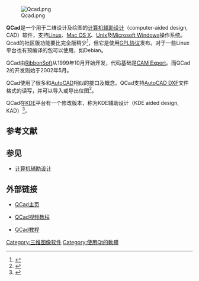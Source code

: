 {{NoteTA|G1=IT}}
{{Infobox_Software
|name = QCad
|screenshot =
|caption =
|developer = RibbonSoft
|latest_release_version = 3.27.1.0
|latest_release_date = {{Release date and age|2021|12|13}}
|operating_system = [[类Unix系统|类Unix系统]]/[[Windows|Windows]]/[[Linux|Linux]]/[[Mac_OS_X|Mac OS X]]
|genre = [[计算机辅助设计|计算机辅助设计]]
|license = 带时间限制的免费试用（专业版）/[[GPL|GPL]]（社区版） 
|website = {{URL|https://www.qcad.org/}}
}}

[[File:Qcad.png|thumb]] 

'''QCad'''是一个用于二维设计及绘图的[[计算机辅助设计|计算机辅助设计]]（computer-aided design, CAD）软件，支持[[Linux|Linux]]、[[Mac_OS_X|Mac OS X]]、[[Unix|Unix]]及[[Microsoft_Windows|Microsoft Windows]]操作系统。Qcad的社区版功能要比完全版稍少<ref>{{cite web |url=http://www.ribbonsoft.com/qcad_doc_faq.html#34 |title=QCad FAQ |accessdate=2008-03-06 |language=en |archive-date=2008-05-17 |archive-url=https://web.archive.org/web/20080517200656/http://www.ribbonsoft.com/qcad_doc_faq.html#34 |dead-url=no }}</ref>，但它是使用[[GPL协议|GPL协议]]发布。对于一些Linux平台也有预编译的包可以使用，如Debian。

QCad由[[RibbonSoft|RibbonSoft]]从1999年10月开始开发，代码基础是[[CAM_Expert|CAM Expert]]。而QCad 2的开发则始于2002年5月。

QCad使用了很多和[[AutoCAD|AutoCAD]]相似的接口及概念。QCad支持[[AutoCAD_DXF|AutoCAD DXF]]文件格式的读写，并可以导入或导出位图<ref>{{cite web |url=http://www.qcad.org/qcad_features.html |title=QCad Features |accessdate=2008-03-06 |language=en |archive-date=2007-12-16 |archive-url=https://web.archive.org/web/20071216064100/http://www.qcad.org/qcad_features.html |dead-url=no }}</ref>。

QCad在[[KDE|KDE]]平台有一个修改版本，称为KDE辅助设计（KDE aided design, KAD）<ref>{{cite web |url=http://kad.tuxfamily.org/ |title=KAD - KDE aided design |accessdate=2008-03-06 |language=en |archive-date=2008-02-25 |archive-url=https://web.archive.org/web/20080225134611/http://kad.tuxfamily.org/ |dead-url=no }}</ref>。

== 参考文献 ==
{{reflist|1}}

== 参见 ==
* [[计算机辅助设计|计算机辅助设计]]

== 外部链接 ==
*{{en}}[http://www.qcad.org QCad主页]{{Wayback|url=http://www.qcad.org/ |date=20080312062244 }}
*{{en}}[https://web.archive.org/web/20110202113054/http://thecadtrain.com/ QCad视频教程]
*{{en}}[http://linuxfocus.org/English/January2002/article132.shtml QCad教程]{{Wayback|url=http://linuxfocus.org/English/January2002/article132.shtml |date=20080220082930 }}

{{software-stub}}
{{CAD 軟體}}

[[Category:三维图像软件|Category:三维图像软件]]
[[Category:使用Qt的軟體|Category:使用Qt的軟體]]